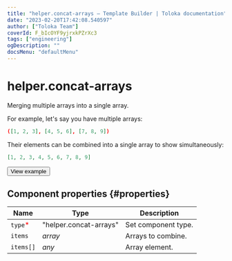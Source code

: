 ```yaml
---
title: "helper.concat-arrays — Template Builder | Toloka documentation"
date: "2023-02-20T17:42:08.540597"
author: ["Toloka Team"]
coverId: F_bIcOYF9yjrxkPZrXc3
tags: ["engineering"]
ogDescription: ""
docsMenu: "defaultMenu"
---
```



# helper.concat-arrays

Merging multiple arrays into a single array.

For example, let's say you have multiple arrays:

```json
([1, 2, 3], [4, 5, 6], [7, 8, 9])
```

Their elements can be combined into a single array to show simultaneously:

```json
[1, 2, 3, 4, 5, 6, 7, 8, 9]
```

<Button themeColor="light" view="default" size="l" type="link" url="https://ya.cc/t/5gzayPK_3tz4vn">View example</Button>

## Component properties {#properties}

**Name** | **Type** | **Description**
----- | ----- | -----
`type`<span style="color: red">\*</span> | "helper.concat-arrays" | Set component type.
`items` | _array_ | Arrays to combine.
`items[]` | _any_ | Array element.

<ContactSupport/>